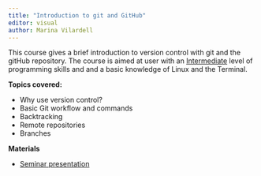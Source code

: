 ```yaml
---
title: "Introduction to git and GitHub"
editor: visual
author: Marina Vilardell
---
```



This course gives a brief introduction to version control with git and the gitHub repository. The course is aimed at user with an [Intermediate]{.underline} level of programming skills and and a basic knowledge of Linux and the Terminal.


**Topics covered:**

* Why use version control?
* Basic Git workflow and commands
* Backtracking
* Remote repositories
* Branches


**Materials**

- [Seminar presentation](data/git_workshop_June2024.pdf) 
